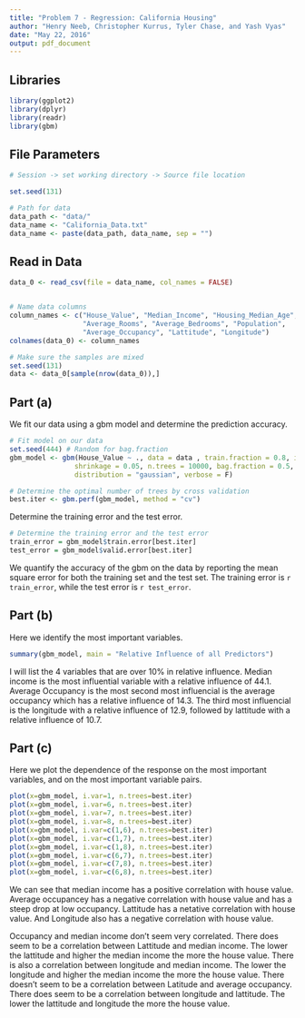 ```yaml
---
title: "Problem 7 - Regression: California Housing"
author: "Henry Neeb, Christopher Kurrus, Tyler Chase, and Yash Vyas"
date: "May 22, 2016"
output: pdf_document
---
```


## Libraries

```r
library(ggplot2)
library(dplyr)
library(readr)
library(gbm)
```

## File Parameters

```r
# Session -> set working directory -> Source file location

set.seed(131)

# Path for data
data_path <- "data/"
data_name <- "California_Data.txt"
data_name <- paste(data_path, data_name, sep = "")

```

## Read in Data

```r
data_0 <- read_csv(file = data_name, col_names = FALSE)


# Name data columns
column_names <- c("House_Value", "Median_Income", "Housing_Median_Age",
                  "Average_Rooms", "Average_Bedrooms", "Population",
                  "Average_Occupancy", "Lattitude", "Longitude")
colnames(data_0) <- column_names

# Make sure the samples are mixed
set.seed(131)
data <- data_0[sample(nrow(data_0)),]
```

## Part (a)

We fit our data using a gbm model and determine the prediction accuracy. 

```r
# Fit model on our data
set.seed(444) # Random for bag.fraction
gbm_model <- gbm(House_Value ~ ., data = data , train.fraction = 0.8, interaction.depth = 4,
                shrinkage = 0.05, n.trees = 10000, bag.fraction = 0.5, cv.folds = 5,
                distribution = "gaussian", verbose = F)

# Determine the optimal number of trees by cross validation 
best.iter <- gbm.perf(gbm_model, method = "cv")
```

Determine the training error and the test error. 

```r
# Determine the training error and the test error
train_error = gbm_model$train.error[best.iter]
test_error = gbm_model$valid.error[best.iter]

```
We quantify the accuracy of the gbm on the data by reporting the mean square error for both the training set and the test set. The training error is `r train_error`, while the test error is `r test_error`. 

## Part (b)

Here we identify the most important variables. 

```r
summary(gbm_model, main = "Relative Influence of all Predictors")
```

I will list the 4 variables that are over 10% in relative influence. Median income is the most influential variable with a relative influence of 44.1. Average Occupancy is the most second most influencial is the average occupancy which has a relative influence of 14.3. The third most influencial is the longitude with a relative influence of 12.9, followed by lattitude with a relative influence of 10.7. 

## Part (c)

Here we plot the dependence of the response on the most important variables, and on the most important variable pairs. 


```r
plot(x=gbm_model, i.var=1, n.trees=best.iter)
plot(x=gbm_model, i.var=6, n.trees=best.iter)
plot(x=gbm_model, i.var=7, n.trees=best.iter)
plot(x=gbm_model, i.var=8, n.trees=best.iter)
plot(x=gbm_model, i.var=c(1,6), n.trees=best.iter)
plot(x=gbm_model, i.var=c(1,7), n.trees=best.iter)
plot(x=gbm_model, i.var=c(1,8), n.trees=best.iter)
plot(x=gbm_model, i.var=c(6,7), n.trees=best.iter)
plot(x=gbm_model, i.var=c(7,8), n.trees=best.iter)
plot(x=gbm_model, i.var=c(6,8), n.trees=best.iter)
```

We can see that median income has a positive correlation with house value. Average occupancey has a negative correlation with house value and has a steep drop at low occupancy. Lattitude has a netative correlation with house value. And Longitude also has a negative correlation with house value. 

Occupancy and median income don't seem very correlated. There does seem to be a correlation between Lattitude and median income. The lower the lattitude and higher the median income the more the house value. There is also a correlation between longitude and median income. The lower the longitude and higher the median income the more the house value. There doesn't seem to be a correlation between Latitude and average occupancy. There does seem to be a correlation between longitude and lattitude. The lower the lattitude and longitude the more the house value. 